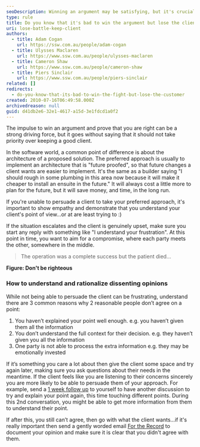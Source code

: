 ```yaml
---
seoDescription: Winning an argument may be satisfying, but it's crucial to prioritize keeping a good client even when you don't see eye-to-eye.
type: rule
title: Do you know that it's bad to win the argument but lose the client?
uri: lose-battle-keep-client
authors:
  - title: Adam Cogan
    url: https://ssw.com.au/people/adam-cogan
  - title: Ulysses Maclaren
    url: https://www.ssw.com.au/people/ulysses-maclaren
  - title: Cameron Shaw
    url: https://www.ssw.com.au/people/cameron-shaw
  - title: Piers Sinclair
    url: https://www.ssw.com.au/people/piers-sinclair
related: []
redirects:
  - do-you-know-that-its-bad-to-win-the-fight-but-lose-the-customer
created: 2010-07-16T06:49:58.000Z
archivedreason: null
guid: d41db2e6-32e1-4617-a15d-3e1fdcd1a0f2
---
```


The impulse to win an argument and prove that you are right can be a strong driving force, but it goes without saying that it should not take priority over keeping a good client.

<youtubeEmbed url="https://www.youtube.com/embed/SvGK7Cpw5mQ" description="Video: Do you know it's better to lose the battle but keep the client? (4 min)" />
In the software world, a common point of difference is about the architecture of a proposed solution. The preferred approach is usually to implement an architecture that is "future proofed", so that future changes a client wants are easier to implement. It's the same as a builder saying "I should rough in some plumbing in this area now because it will make it cheaper to install an ensuite in the future." It will always cost a little more to plan for the future, but it will save money, and time, in the long run.

If you're unable to persuade a client to take your preferred approach, it's important to show empathy and demonstrate that you understand your client's point of view...or at are least trying to :)

If the situation escalates and the client is genuinely upset, make sure you start any reply with something like "I understand your frustration". At this point in time, you want to aim for a compromise, where each party meets the other, somewhere in the middle.

> The operation was a complete success but the patient died...

**Figure: Don't be righteous**

### How to understand and rationalize dissenting opinions

While not being able to persuade the client can be frustrating, understand there are 3 common reasons why 2 reasonable people don’t agree on a point:

1. You haven’t explained your point well enough. e.g. you haven’t given them all the information
2. You don’t understand the full context for their decision. e.g. they haven’t given you all the information
3. One party is not able to process the extra information e.g. they may be emotionally invested

If it’s something you care a lot about then give the client some space and try again later, making sure you ask questions about their needs in the meantime. If the client feels like you are listening to their concerns sincerely you are more likely to be able to persuade them of your approach. For example, send a [1 week follow up](/do-you-follow-up-emails-effectively) to yourself to have another discussion to try and explain your point again, this time touching different points. During this 2nd conversation, you might be able to get more information from them to understand their point.

If after this, you still can’t agree, then go with what the client wants...if it's really important then send a gently worded email [For the Record](/send-a-for-the-record-email-when-you-disagree) to document your opinion and make sure it is clear that you didn't agree with them.